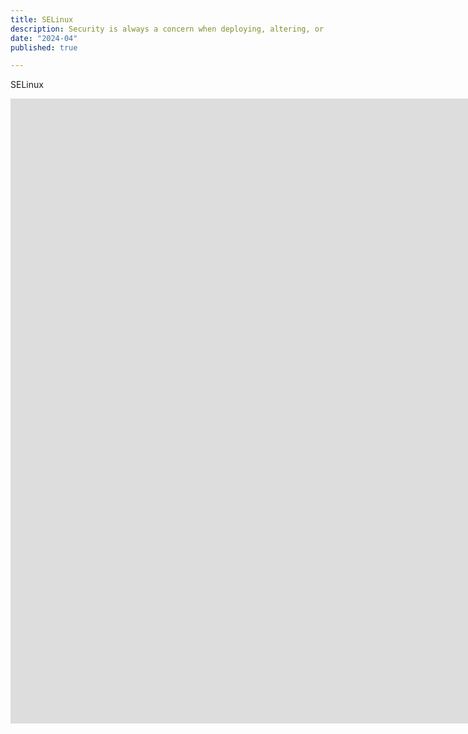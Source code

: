 ```yaml
---
title: SELinux
description: Security is always a concern when deploying, altering, or maintaining any system, including Linux. Explore Security-Enhanced Linux (SELinux) and how to use it to secure a running Linux system. Using Red Hat Enterprise OS, I completed a hands-on lab and an exam to pass this course
date: "2024-04"
published: true

---
```



SELinux


<iframe
  src="https://skillsoft.digitalbadges.skillsoft.com/embed/477c4074-5aa6-440a-9e62-def48b0f15ff"
  width="1800"
  height="1000"
  frameborder="0"
  allowfullscreen>
</iframe>